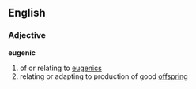 ==English==
=== Adjective ===
'''eugenic'''
# of or relating to [[eugenics]]
# relating or adapting to production of good [[offspring]]
